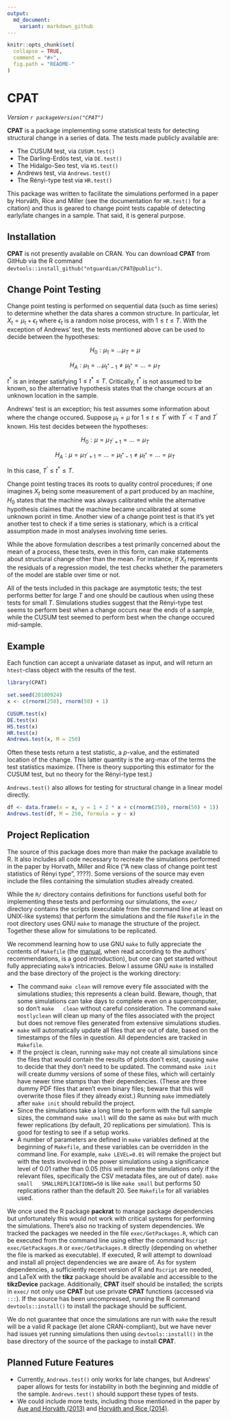 ```yaml
---
output:
  md_document:
    variant: markdown_github
---
```


<!-- README.md is generated from README.Rmd. Please edit that file -->

```r
knitr::opts_chunk$set(
  collapse = TRUE,
  comment = "#>",
  fig.path = "README-"
)
```

# CPAT

*Version `r packageVersion("CPAT")`*

**CPAT** is a package implementing some statistical tests for detecting
structural change in a series of data. The tests made publicly available are:

* The CUSUM test, via `CUSUM.test()`
* The Darling-Erdös test, via `DE.test()`
* The Hidalgo-Seo test, via `HS.test()`
* Andrews test, via `Andrews.test()`
* The Rényi-type test via `HR.test()`

This package was written to facilitate the simulations performed in
a paper by Horváth, Rice and Miller (see the documentation for `HR.test()` for a
citation) and thus is geared to change point tests capable of detecting
early/late changes in a sample. That said, it is general purpose.

## Installation

**CPAT** is not presently available on CRAN. You can download **CPAT** from
GitHub via the R command `devtools::install_github("ntguardian/CPAT@public")`.

## Change Point Testing

Change point testing is performed on sequential data (such as time series) to
determine whether the data shares a common structure. In particular, let $X_t =
\mu_t + \epsilon_t$ where $\epsilon_t$ is a random noise process, with $1 \leq t
\leq T$. With the exception of Andrews' test, the tests mentioned above can be
used to decide between the hypotheses:

$$H_0 : \mu_1 = \ldots \mu_T = \mu$$

$$H_A : \mu_1 = \ldots \mu_{t^{*} - 1} \neq \mu_{t^{*}} = \ldots = \mu_T$$

$t^{*}$ is an integer satisfying $1 \leq t^{*} \leq T$. Critically, $t^{*}$ is
not assumed to be known, so the alternative hypothesis states that the change
occurs at an unknown location in the sample.

Andrews' test is an exception; his test assumes some information about where the
change occured. Suppose $\mu_t = \mu$ for $1 \leq t \leq T^{'}$ with $T^{'} < T$
and $T^{'}$ known. His test decides between the hypotheses:

$$H_0: \mu = \mu_{T^{'} + 1} = \ldots = \mu_{T}$$

$$H_A: \mu = \mu_{T^{'} + 1} = \ldots = \mu_{t^{*} - 1} \neq \mu_{t^{*}} =
\ldots = \mu_{T}$$

In this case, $T^{'} \leq t^{*} \leq T$.

Change point testing traces its roots to quality control procedures; if one
imagines $X_t$ being some measurement of a part produced by an machine, $H_0$
states that the machine was always calibrated while the alternative hypothesis
claimes that the machine became uncalibrated at some unknown porint in time.
Another view of a change point test is that it's yet another test to check if a
time series is stationary, which is a critical assumption made in most analyses
involving time series.

While the above formulation describes a test primarily concerned about the mean
of a process, these tests, even in this form, can make statements about
structural change other than the mean. For instance, if $X_t$ represents the
residuals of a regression model, the test checks whether the parameters of the
model are stable over time or not.

All of the tests included in this package are asymptotic tests; the test
performs better for large $T$ and one should be cautious when using these tests
for small $T$. Simulations studies suggest that the Rényi-type test seems to
perform best when a change occurs near the ends of a sample, while the CUSUM
test seemed to perform best when the change occured mid-sample.

## Example

Each function can accept a univariate dataset as input, and will return an
`htest`-class object with the results of the test.

```r
library(CPAT)

set.seed(20180924)
x <- c(rnorm(250), rnorm(50) + 1)

CUSUM.test(x)
DE.test(x)
HS.test(x)
HR.test(x)
Andrews.test(x, M = 250)
```

Often these tests return a test statistic, a $p$-value, and the estimated
location of the change. This latter quantity is the arg-max of the terms the
test statistics maximize. (There is theory supporting this estimator for the
CUSUM test, but no theory for the Rényi-type test.)

`Andrews.test()` also allows for testing for structural change in a linear model
directly.

```r
df <- data.frame(x = x, y = 1 + 2 * x + c(rnorm(250), rnorm(50) + 1))
Andrews.test(df, M = 250, formula = y ~ x)
```

## Project Replication

The source of this package does more than make the package available to R. It
also includes all code necessary to recreate the simulations performed in the
paper by Horvath, Miller and Rice ("A new class of change point test statistics
of Rényi type", ????). Some versions of the source may even include the files
containing the simulation studies already created.

While the `R/` directory contains definitions for functions useful both for
implementing these tests and performing our simulations, the `exec/` directory
contains the scripts (executable from the command line at least on UNIX-like
systems) that perform the simulations and the file `Makefile` in the root
directory uses GNU `make` to manage the structure of the project. Together these
allow for simulations to be replicated.

We recommend learning how to use GNU `make` to fully appreciate the contents of
`Makefile` (the
[manual](https://www.gnu.org/software/make/manual/make.html#Overview), when read
according to the authors' recommendations, is a good introduction), but one can
get started without fully appreciating `make`'s intricacies. Below I assume GNU
`make` is installed and the base directory of the project is the working
directory:

* The command `make clean` will remove every file associated with the
  simulations studies; this represents a clean build. Beware, though, that some
  simulations can take days to complete even on a supercomputer, so don't `make
  clean` without careful consideration. The command `make mostlyclean` will
  clean up many of the files associated with the project but does not remove
  files generated from extensive simulations studies.
* `make` will automatically update all files that are out of date, based on the
  timestamps of the files in question. All dependencies are tracked in
  `Makefile`.
* If the project is clean, running `make` may not create all simulations since
  the files that would contain the results of plots don't exist, causing `make`
  to decide that they don't need to be updated. The command `make init` will
  create dummy versions of some of these files, which will certainly have newer
  time stamps than their dependencies. (These are three dummy PDF files that
  aren't even binary files; beware that this will overwrite those files if they
  already exist.) Running `make` immediately after `make init` should rebuild
  the project.
* Since the simulations take a long time to perform with the full sample sizes,
  the command `make small` will do the same as `make` but with much fewer
  replications (by default, 20 replications per simulation). This is good for
  testing to see if a setup works.
* A number of parameters are defined in `make` variables defined at the
  beginning of `Makefile`, and these variables can be overridden in the command
  line. For example, `make LEVEL=0.01` will remake the project but with the
  tests involved in the power simulations using a significance level of 0.01
  rather than 0.05 (this will remake the simulations only if the relevant files,
  specifically the CSV metadata files, are out of date). `make small
  SMALLREPLICATIONS=50` is like `make small` but performs 50 replications rather
  than the default 20. See `Makefile` for all variables used.

We once used the R package **packrat** to manage package dependencies but
unfortunately this would not work with critical systems for performing the
simulations. There's also no tracking of system dependencies. We tracked the
packages we needed in the file `exec/GetPackages.R`, which can be executed from
the command line using either the command `Rscript exec/GetPackages.R` or
`exec/GetPackages.R` directly (depending on whether the file is marked as
executable). If executed, R will attempt to download and install all project
dependencies we are aware of. As for system dependencies, a sufficiently recent
version of R and `Rscript` are needed, and LaTeX with the **tikz** package
should be available and accessible to the **tikzDevice** package. Additionally,
**CPAT** itself should be installed; the scripts in `exec/` not only use
**CPAT** but use private **CPAT** functions (accessed via `:::`). If the source
has been uncompressed, running the R command `devtools::install()` to install
the package should be sufficient.

We do not guarantee that once the simulations are run with `make` the result
will be a valid R package (let alone CRAN-compliant), but we have never had
issues yet running simulations then using `devtools::install()` in the base
directory of the source of the package to install **CPAT**.

## Planned Future Features

* Currently, `Andrews.test()` only works for late changes, but Andrews' paper
  allows for tests for instability in both the beginning and middle of the
  sample. `Andrews.test()` should support these types of tests.
* We could include more tests, including those mentioned in the paper by [Aue and
  Horváth (2013)](https://onlinelibrary.wiley.com/doi/abs/10.1111/j.1467-9892.2012.00819.x)
  and [Horváth and Rice (2014)](http://www.math.utah.edu/~rice/HorvathRice(2014)change.pdf).
